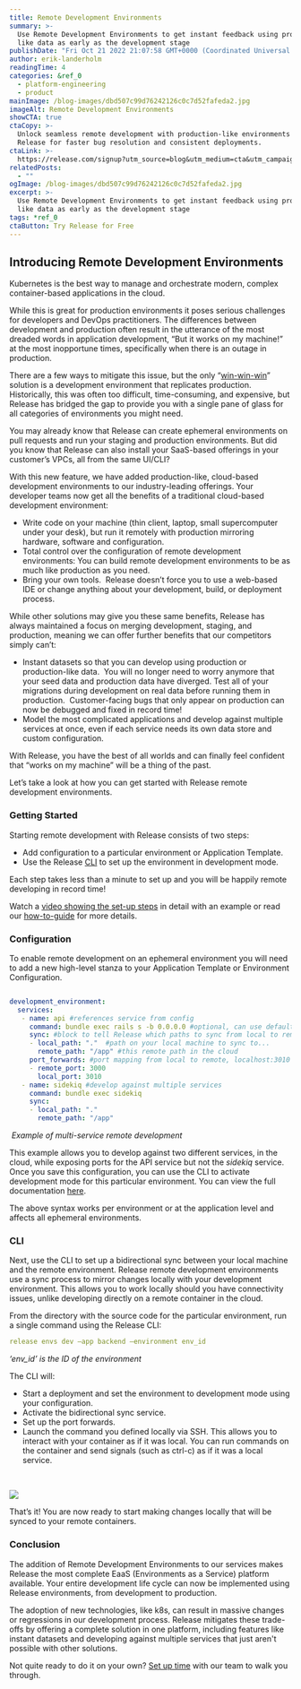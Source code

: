 ```yaml
---
title: Remote Development Environments
summary: >-
  Use Remote Development Environments to get instant feedback using production
  like data as early as the development stage
publishDate: "Fri Oct 21 2022 21:07:58 GMT+0000 (Coordinated Universal Time)"
author: erik-landerholm
readingTime: 4
categories: &ref_0
  - platform-engineering
  - product
mainImage: /blog-images/dbd507c99d76242126c0c7d52fafeda2.jpg
imageAlt: Remote Development Environments
showCTA: true
ctaCopy: >-
  Unlock seamless remote development with production-like environments using
  Release for faster bug resolution and consistent deployments.
ctaLink: >-
  https://release.com/signup?utm_source=blog&utm_medium=cta&utm_campaign=blog-cta&utm_content=remote-development-environments
relatedPosts:
  - ""
ogImage: /blog-images/dbd507c99d76242126c0c7d52fafeda2.jpg
excerpt: >-
  Use Remote Development Environments to get instant feedback using production
  like data as early as the development stage
tags: *ref_0
ctaButton: Try Release for Free
---
```


## Introducing Remote Development Environments

Kubernetes is the best way to manage and orchestrate modern, complex container-based applications in the cloud.  

While this is great for production environments it poses serious challenges for developers and DevOps practitioners. The differences between development and production often result in the utterance of the most dreaded words in application development, “But it works on my machine!” at the most inopportune times, specifically when there is an outage in production.  

There are a few ways to mitigate this issue, but the only “[win-win-win](https://www.youtube.com/watch?v=rYldJY3t9zk)” solution is a development environment that replicates production. Historically, this was often too difficult, time-consuming, and expensive, but Release has bridged the gap to provide you with a single pane of glass for all categories of environments you might need.

You may already know that Release can create ephemeral environments on pull requests and run your staging and production environments. But did you know that Release can also install your SaaS-based offerings in your customer’s VPCs, all from the same UI/CLI? 

With this new feature, we have added production-like, cloud-based development environments to our industry-leading offerings. Your developer teams now get all the benefits of a traditional cloud-based development environment:

- Write code on your machine (thin client, laptop, small supercomputer under your desk), but run it remotely with production mirroring hardware, software and configuration.
- Total control over the configuration of remote development environments: You can build remote development environments to be as much like production as you need.
- Bring your own tools.  Release doesn’t force you to use a web-based IDE or change anything about your development, build, or deployment process.

While other solutions may give you these same benefits, Release has always maintained a focus on merging development, staging, and production, meaning we can offer further benefits that our competitors simply can’t:

- Instant datasets so that you can develop using production or production-like data.  You will no longer need to worry anymore that your seed data and production data have diverged. Test all of your migrations during development on real data before running them in production.  Customer-facing bugs that only appear on production can now be debugged and fixed in record time!
- Model the most complicated applications and develop against multiple services at once, even if each service needs its own data store and custom configuration.

With Release, you have the best of all worlds and can finally feel confident that “works on my machine” will be a thing of the past.

Let’s take a look at how you can get started with Release remote development environments.

### Getting Started

Starting remote development with Release consists of two steps:

- Add configuration to a particular environment or Application Template.
- Use the Release [CLI](https://docs.releasehub.com/cli/getting-started) to set up the environment in development mode.

Each step takes less than a minute to set up and you will be happily remote developing in record time!

Watch a [video showing the set-up steps](https://vimeo.com/manage/videos/762779889/privacy) in detail with an example or read our [how-to-guide](https://gist.github.com/NickBusey/a2107705c3c524283ae725c0ca44f4b0) for more details.

### Configuration

To enable remote development on an ephemeral environment you will need to add a new high-level stanza to your Application Template or Environment Configuration.

```yaml

development_environment:
  services:
   - name: api #references service from config
     command: bundle exec rails s -b 0.0.0.0 #optional, can use default command if the same
     sync: #block to tell Release which paths to sync from local to remote
     - local_path: "."  #path on your local machine to sync to...
       remote_path: "/app" #this remote path in the cloud
     port_forwards: #port mapping from local to remote, localhost:3010 now points to remote end-point
     - remote_port: 3000
       local_port: 3010
   - name: sidekiq #develop against multiple services
     command: bundle exec sidekiq
     sync:
     - local_path: "."
       remote_path: "/app"

```

 *Example of multi-service remote development*

This example allows you to develop against two different services, in the cloud, while exposing ports for the API service but not the _sidekiq_ service. Once you save this configuration, you can use the CLI to activate development mode for this particular environment. You can view the full documentation [here](https://docs.releasehub.com/reference-documentation/application-settings/application-template/schema-definition#development-environments).

The above syntax works per environment or at the application level and affects all ephemeral environments.

### CLI

Next, use the CLI to set up a bidirectional sync between your local machine and the remote environment. Release remote development environments use a sync process to mirror changes locally with your development environment. This allows you to work locally should you have connectivity issues, unlike developing directly on a remote container in the cloud.

From the directory with the source code for the particular environment, run a single command using the Release CLI:

```yaml
release envs dev –app backend –environment env_id
```

_‘env_id’ is the ID of the environment_

The CLI will:

- Start a deployment and set the environment to development mode using your configuration.
- Activate the bidirectional sync service.
- Set up the port forwards.
- Launch the command you defined locally via SSH. This allows you to interact with your container as if it was local. You can run commands on the container and send signals (such as ctrl-c) as if it was a local service.

‍

![](/blog-images/04e1b62140aab9d5af33492b452af744.gif)

That’s it! You are now ready to start making changes locally that will be synced to your remote containers.

### Conclusion

The addition of Remote Development Environments to our services makes Release the most complete EaaS (Environments as a Service) platform available. Your entire development life cycle can now be implemented using Release environments, from development to production.

The adoption of new technologies, like k8s, can result in massive changes or regressions in our development process. Release mitigates these trade-offs by offering a complete solution in one platform, including features like instant datasets and developing against multiple services that just aren't possible with other solutions.

Not quite ready to do it on your own? [Set up time](https://calendly.com/d/d35-s6p-4nf/releasehub-full-stack-environment-automation?month=2022-10) with our team to walk you through.
